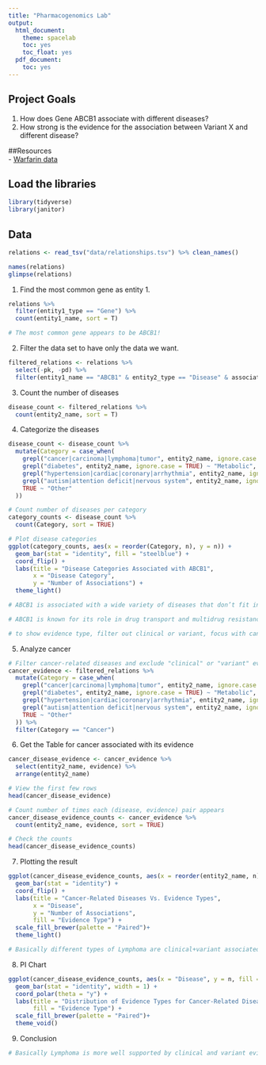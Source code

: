 ```yaml
---
title: "Pharmacogenomics Lab"
output:
  html_document:
    theme: spacelab
    toc: yes
    toc_float: yes
  pdf_document:
    toc: yes
---
```


## Project Goals
1. How does Gene ABCB1 associate with different diseases?
2. How strong is the evidence for the association between Variant X and different disease?  

##Resources  
- [Warfarin data](https://www.pharmgkb.org/downloads)  

## Load the libraries
```r
library(tidyverse)
library(janitor)
```

## Data
```r
relations <- read_tsv("data/relationships.tsv") %>% clean_names()
```

```r
names(relations)
glimpse(relations)
```

1. Find the most common gene as entity 1.
```r
relations %>% 
  filter(entity1_type == "Gene") %>% 
  count(entity1_name, sort = T)

# The most common gene appears to be ABCB1!
```

2. Filter the data set to have only the data we want.
```r
filtered_relations <- relations %>% 
  select(-pk, -pd) %>% 
  filter(entity1_name == "ABCB1" & entity2_type == "Disease" & association == "associated")
```

3. Count the number of diseases
```r
disease_count <- filtered_relations %>% 
  count(entity2_name, sort = T)
```

4. Categorize the diseases
```r
disease_count <- disease_count %>%
  mutate(Category = case_when(
    grepl("cancer|carcinoma|lymphoma|tumor", entity2_name, ignore.case = TRUE) ~ "Cancer",
    grepl("diabetes", entity2_name, ignore.case = TRUE) ~ "Metabolic",
    grepl("hypertension|cardiac|coronary|arrhythmia", entity2_name, ignore.case = TRUE) ~ "Cardiovascular",
    grepl("autism|attention deficit|nervous system", entity2_name, ignore.case = TRUE) ~ "Neurological",
    TRUE ~ "Other"
  ))

# Count number of diseases per category
category_counts <- disease_count %>%
  count(Category, sort = TRUE)

# Plot disease categories
ggplot(category_counts, aes(x = reorder(Category, n), y = n)) +
  geom_bar(stat = "identity", fill = "steelblue") +
  coord_flip() +
  labs(title = "Disease Categories Associated with ABCB1",
       x = "Disease Category",
       y = "Number of Associations") +
  theme_light()

# ABCB1 is associated with a wide variety of diseases that don’t fit into common categories like cancer, cardiovascular, neurological, or metabolic diseases.

# ABCB1 is known for its role in drug transport and multidrug resistance, meaning it might be linked to diverse conditions rather than a specific disease class.

# to show evidence type, filter out clinical or variant, focus with cancer
```

5. Analyze cancer
```r
# Filter cancer-related diseases and exclude "clinical" or "variant" evidence types
cancer_evidence <- filtered_relations %>%
  mutate(Category = case_when(
    grepl("cancer|carcinoma|lymphoma|tumor", entity2_name, ignore.case = TRUE) ~ "Cancer",
    grepl("diabetes", entity2_name, ignore.case = TRUE) ~ "Metabolic",
    grepl("hypertension|cardiac|coronary|arrhythmia", entity2_name, ignore.case = TRUE) ~ "Cardiovascular",
    grepl("autism|attention deficit|nervous system", entity2_name, ignore.case = TRUE) ~ "Neurological",
    TRUE ~ "Other"
  )) %>%
  filter(Category == "Cancer")
```


6. Get the Table for cancer associated with its evidence
```r
cancer_disease_evidence <- cancer_evidence %>%
  select(entity2_name, evidence) %>%
  arrange(entity2_name)

# View the first few rows
head(cancer_disease_evidence)

# Count number of times each (disease, evidence) pair appears
cancer_disease_evidence_counts <- cancer_evidence %>%
  count(entity2_name, evidence, sort = TRUE)

# Check the counts
head(cancer_disease_evidence_counts)
```

7. Plotting the result
```r
ggplot(cancer_disease_evidence_counts, aes(x = reorder(entity2_name, n), y = n, fill = evidence)) +
  geom_bar(stat = "identity") +
  coord_flip() +
  labs(title = "Cancer-Related Diseases Vs. Evidence Types",
       x = "Disease",
       y = "Number of Associations",
       fill = "Evidence Type") +
  scale_fill_brewer(palette = "Paired")+
  theme_light()

# Basically different types of Lymphoma are clinical+variant associated, and carcinoma is variant associated.
```

8. PI Chart
```r
ggplot(cancer_disease_evidence_counts, aes(x = "Disease", y = n, fill = evidence)) +
  geom_bar(stat = "identity", width = 1) +
  coord_polar(theta = "y") +
  labs(title = "Distribution of Evidence Types for Cancer-Related Diseases",
       fill = "Evidence Type") +
  scale_fill_brewer(palette = "Paired")+
  theme_void()
```


9. Conclusion
```r
# Basically Lymphoma is more well supported by clinical and variant evidence, and is linked to the gene of interest. It implies that there is a strong genetic link between Lymphoma and ABCB1.
```

